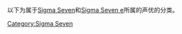 以下为属于[[Sigma_Seven|Sigma Seven]]和[[Sigma_Seven_e|Sigma Seven e]]所属的声优的分类。

[[Category:Sigma_Seven|Category:Sigma Seven]]